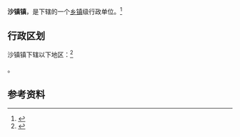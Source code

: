 {{中国乡级行政区|37/15/02/101/000}}

'''沙镇镇'''，是{{PRC admin/fullname|37/15/02/101/000|3}}下辖的一个[[乡镇|乡镇]]级行政单位。<ref>{{PRC admin/ref sgc|{{PRC admin/parent|37/15/02/101/000}}}}</ref>

== 行政区划 ==

沙镇镇下辖以下地区：<ref>{{PRC admin/ref sgc|37/15/02/101/000}}</ref>

{{PRC admin/children|37/15/02/101/000}}。

== 参考资料 ==

{{reflist}}

{{行政区划小作品}}
{{PRC admin/navcat|37/15/02/101/000}}